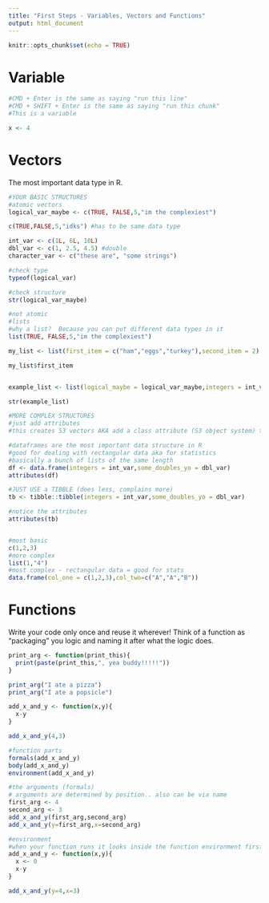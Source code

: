 ```yaml
---
title: "First Steps - Variables, Vectors and Functions"
output: html_document
---
```


```r
knitr::opts_chunk$set(echo = TRUE)
```

# Variable

```r
#CMD + Enter is the same as saying "run this line"
#CMD + SHIFT + Enter is the same as saying "run this chunk"
#This is a variable

x <- 4

```

# Vectors

The most important data type in R.

```r

#YOUR BASIC STRUCTURES
#atomic vectors
logical_var_maybe <- c(TRUE, FALSE,5,"im the complexiest")

c(TRUE,FALSE,5,"idks") #has to be same data type

int_var <- c(1L, 6L, 10L)
dbl_var <- c(1, 2.5, 4.5) #double
character_var <- c("these are", "some strings")

#check type
typeof(logical_var)

#check structure
str(logical_var_maybe)

#not atomic
#lists
#why a list?  Because you can put different data types in it
list(TRUE, FALSE,5,"im the complexiest")

my_list <- list(first_item = c("ham","eggs","turkey"),second_item = 2)

my_list$first_item


example_list <- list(logical_maybe = logical_var_maybe,integers = int_var,some_doubles_yo = dbl_var)

str(example_list)

#MORE COMPLEX STRUCTURES
#just add attributes
#this creates S3 vectors AKA add a class attribute (S3 object system) to "define" more complex data structures

#dataframes are the most important data structure in R
#good for dealing with rectangular data aka for statistics
#basically a bunch of lists of the same length
df <- data.frame(integers = int_var,some_doubles_yo = dbl_var)
attributes(df)

#JUST USE a TIBBLE (does less, complains more)
tb <- tibble::tibble(integers = int_var,some_doubles_yo = dbl_var)

#notice the attributes
attributes(tb)


#most basic
c(1,2,3)
#more complex
list(1,"4")
#most complex - rectangular data = good for stats
data.frame(col_one = c(1,2,3),col_two=c("A","A","B"))
```

# Functions

Write your code only once and reuse it wherever! Think of a function as "packaging" you logic and naming it after what the logic does.

```r

print_arg <- function(print_this){
  print(paste(print_this,", yea buddy!!!!!"))
}

print_arg("I ate a pizza")
print_arg("I ate a popsicle")

add_x_and_y <- function(x,y){
  x-y
}

add_x_and_y(4,3)

#function parts
formals(add_x_and_y)
body(add_x_and_y)
environment(add_x_and_y)

#the arguments (formals)
# arguments are determined by position.. also can be via name
first_arg <- 4
second_arg <- 3
add_x_and_y(first_arg,second_arg)
add_x_and_y(y=first_arg,x=second_arg)

#environment
#when your function runs it looks inside the function environment first, then the global environment
add_x_and_y <- function(x,y){
  x <- 0
  x-y
}

add_x_and_y(y=4,x=3)


```

